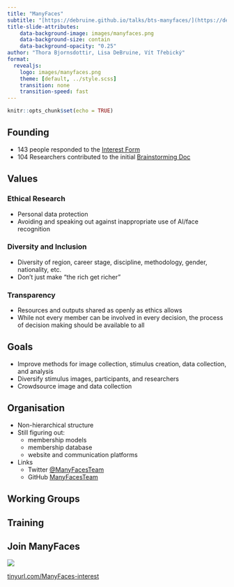 ```yaml
---
title: "ManyFaces"
subtitle: "[https://debruine.github.io/talks/bts-manyfaces/](https://debruine.github.io/talks/bts-manyfaces/)"
title-slide-attributes:
    data-background-image: images/manyfaces.png
    data-background-size: contain
    data-background-opacity: "0.25"
author: "Thora Bjornsdottir, Lisa DeBruine, Vít Třebický"
format: 
  revealjs:
    logo: images/manyfaces.png
    theme: [default, ../style.scss]
    transition: none
    transition-speed: fast
---
```


```r
knitr::opts_chunk$set(echo = TRUE)
```

## Founding

* 143 people responded to the [Interest Form](https://docs.google.com/forms/d/1d8_YLegXCQSxsRIcFlS6JcKcXCOPXKOLwjEhFJdr1F8/edit)
* 104 Researchers contributed to the initial [Brainstorming Doc](https://docs.google.com/document/d/1X6b3am7zwDYXT2-TUR-a85-xG-cdrE8_vz9GICbwAl0/edit#heading=h.apt0qjxvybts)


## Values {.smaller}

### Ethical Research

- Personal data protection
- Avoiding and speaking out against inappropriate use of AI/face recognition
    
### Diversity and Inclusion

- Diversity of region, career stage, discipline, methodology, gender, nationality, etc.
- Don’t just make "the rich get richer"

### Transparency

- Resources and outputs shared as openly as ethics allows
- While not every member can be involved in every decision, the process of decision making should be available to all

## Goals

* Improve methods for image collection, stimulus creation, data collection, and analysis
* Diversify stimulus images, participants, and researchers
* Crowdsource image and data collection

## Organisation

* Non-hierarchical structure
* Still figuring out:
    - membership models
    - membership database
    - website  and communication platforms
* Links
    - Twitter [@ManyFacesTeam](https://twitter.com/ManyFacesTeam)
    - GitHub [ManyFacesTeam](https://github.com/ManyFacesTeam)


## Working Groups



## Training


## Join ManyFaces

::: {.center}
![](images/manyfaces.png){fig.alt="Three 3D faces rendered in white like marble inside a hexagon with rainbow-coloured sides"}

[tinyurl.com/ManyFaces-interest](https://tinyurl.com/ManyFaces-interest)
:::



